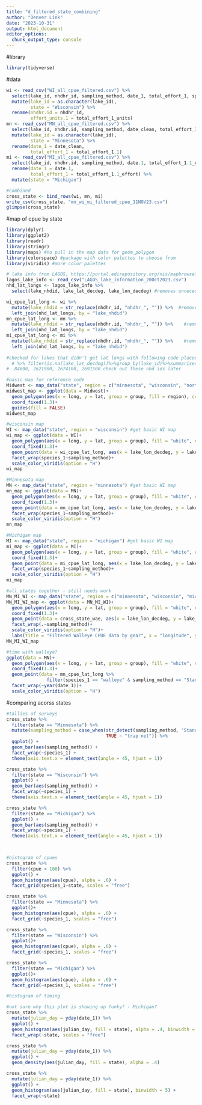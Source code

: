 ```yaml
---
title: "d_filtered_state_combining"
author: "Denver Link"
date: "2023-10-31"
output: html_document
editor_options: 
  chunk_output_type: console
---
```


#library 
```r
library(tidyverse)
```

#data
```r
wi <- read_csv("WI_all_cpue_filtered.csv") %>%
  select(lake_id, nhdhr_id, sampling_method, date_1, total_effort_1, species_1, count, cpue, total_effort_1_units) %>% 
  mutate(lake_id = as.character(lake_id),
         state = "Wisconsin") %>% 
  rename(nhdhr.id = nhdhr_id,
         effort_units.1 = total_effort_1_units)
mn <- read_csv("MN_all_cpue_filtered.csv") %>% 
  select(lake_id, nhdhr.id, sampling_method, date_clean, total_effort_1.1, count, cpue, species_1, effort_units.1)  %>% 
  mutate(lake_id = as.character(lake_id),
         state = "Minnesota") %>% 
  rename(date_1 = date_clean, 
         total_effort_1 = total_effort_1.1)
mi <- read_csv("MI_all_cpue_filtered.csv") %>% 
  select(lake_id, nhdhr.id, sampling_method, date.1, total_effort_1.1_effort, count, cpue, species_1, effort_units.1) %>% 
  rename(date_1 = date.1,
         total_effort_1 = total_effort_1.1_effort) %>% 
  mutate(state = "Michigan")

#combined
cross_state <- bind_rows(wi, mn, mi)
write_csv(cross_state, "mn_wi_mi_filtered_cpue_11NOV23.csv")
glimpse(cross_state)
```


#map of cpue by state
```r
library(dplyr)
library(ggplot2)
library(readr)
library(stringr)
library(maps) #to pull in the map data for geom_polygon
library(colorspace) #package with color palettes to choose from
library(viridis) #more color palettes

# lake info from LAGOS, https://portal.edirepository.org/nis/mapbrowse?packageid=edi.854.1 (want 'lake_information' file)
lagos_lake_info <- read_csv("LAGOS_lake_information_20Oct2023.csv")
nhd_lat_longs <- lagos_lake_info %>%
  select(lake_nhdid, lake_lat_decdeg, lake_lon_decdeg) #removes unnecessary columns

wi_cpue_lat_long <- wi %>%
  mutate(lake_nhdid = str_replace(nhdhr_id, "nhdhr_", "")) %>%  #remove nhdhr_ prefix from id
  left_join(nhd_lat_longs, by = "lake_nhdid")
mn_cpue_lat_long <- mn %>% 
  mutate(lake_nhdid = str_replace(nhdhr.id, "nhdhr_", "")) %>%    #remove nhdhr_ prefix from id
  left_join(nhd_lat_longs, by = "lake_nhdid")
mi_cpue_lat_long <- mi %>% 
  mutate(lake_nhdid = str_replace(nhdhr.id, "nhdhr_", "")) %>%    #remove nhdhr_ prefix from id
  left_join(nhd_lat_longs, by = "lake_nhdid")
  
#checked for lakes that didn't get lat longs with following code placed after the left join above 
  # %>% filter(is.na(lake_lat_decdeg))%>%group_by(lake_id)%>%summarise(total = n())
#  84600, 2621900, 2674100, 2691500 check out these nhd ids later

#basic map for reference code
Midwest <- map_data("state", region = c("minnesota", "wisconsin", "north dakota", "south dakota", "iowa", "illinois", "indiana", "michigan"))
midwest_map <- ggplot(data = Midwest)+
  geom_polygon(aes(x = long, y = lat, group = group, fill = region), color = "white")+
  coord_fixed(1.3)+
  guides(fill = FALSE)
midwest_map

#wisconsin map
WI <- map_data("state", region = "wisconsin") #get basic WI map
wi_map <- ggplot(data = WI)+
  geom_polygon(aes(x = long, y = lat, group = group), fill = "white", color = "black")+
  coord_fixed(1.3)+
  geom_point(data = wi_cpue_lat_long, aes(x = lake_lon_decdeg, y = lake_lat_decdeg, color = cpue ), alpha = .25)+
  facet_wrap(species_1~sampling_method)+
  scale_color_viridis(option = "H")
wi_map

#Minnesota map
MN <- map_data("state", region = "minnesota") #get basic WI map
mn_map <- ggplot(data = MN)+
  geom_polygon(aes(x = long, y = lat, group = group), fill = "white", color = "black")+
  coord_fixed(1.3)+
  geom_point(data = mn_cpue_lat_long, aes(x = lake_lon_decdeg, y = lake_lat_decdeg, color = cpue), alpha = .25)+
  facet_wrap(species_1~sampling_method)+
  scale_color_viridis(option = "H")
mn_map

#Michigan map
MI <- map_data("state", region = "michigan") #get basic WI map
mi_map <- ggplot(data = MI)+
  geom_polygon(aes(x = long, y = lat, group = group), fill = "white", color = "black")+
  coord_fixed(1.3)+
  geom_point(data = mi_cpue_lat_long, aes(x = lake_lon_decdeg, y = lake_lat_decdeg, color = cpue), alpha = .25)+
  facet_wrap(species_1~sampling_method)+
  scale_color_viridis(option = "H")
mi_map

#all states together - still needs work
MN_MI_WI <- map_data("state", region = c("minnesota", "wisconsin", "michigan"))
MN_MI_WI_map <- ggplot(data = MN_MI_WI)+
  geom_polygon(aes(x = long, y = lat, group = group), fill = "white", color = "black")+
  coord_fixed(1.3)+
  geom_point(data = cross_state_wae, aes(x = lake_lon_decdeg, y = lake_lat_decdeg, color = log(cpue)), alpha = .5)+ #can repeat this line for each state if needed
  facet_wrap(.~sampling_method)+
  scale_color_viridis(option = "H")+
  labs(title = "Filtered Walleye CPUE data by gear", x = "longitude", y = "latitude")
MN_MI_WI_map

#time with walleye?
ggplot(data = MN)+
  geom_polygon(aes(x = long, y = lat, group = group), fill = "white", color = "black")+
  coord_fixed(1.3)+
  geom_point(data = mn_cpue_lat_long %>% 
               filter(species_1 == "walleye" & sampling_method == "Standard gill net sets"), aes(x = lake_lon_decdeg, y = lake_lat_decdeg, color = cpue), alpha = .25)+
  facet_wrap(~year(date_1))+
  scale_color_viridis(option = "H")
```


#comparing acorss states
```r
#tallies of surveys
cross_state %>% 
  filter(state == "Minnesota") %>% 
  mutate(sampling_method = case_when(str_detect(sampling_method, "Standard gill") ~ "gill net",
                                     TRUE ~ "trap net")) %>% 
  ggplot() +
  geom_bar(aes(sampling_method)) +
  facet_wrap(~species_1) +
  theme(axis.text.x = element_text(angle = 45, hjust = 1))

cross_state %>% 
  filter(state == "Wisconsin") %>% 
  ggplot() +
  geom_bar(aes(sampling_method)) +
  facet_wrap(~species_1) +
  theme(axis.text.x = element_text(angle = 45, hjust = 1))

cross_state %>% 
  filter(state == "Michigan") %>% 
  ggplot() +
  geom_bar(aes(sampling_method)) +
  facet_wrap(~species_1) +
  theme(axis.text.x = element_text(angle = 45, hjust = 1))
  


#histogram of cpues
cross_state %>% 
  filter(cpue < 100) %>% 
  ggplot() +
  geom_histogram(aes(cpue), alpha = .6) +
  facet_grid(species_1~state, scales = "free")

cross_state %>% 
  filter(state == "Minnesota") %>% 
  ggplot()+
  geom_histogram(aes(cpue), alpha = .6) +
  facet_grid(~species_1, scales = "free")

cross_state %>% 
  filter(state == "Wisconsin") %>% 
  ggplot()+
  geom_histogram(aes(cpue), alpha = .6) +
  facet_grid(~species_1, scales = "free")

cross_state %>% 
  filter(state == "Michigan") %>% 
  ggplot()+
  geom_histogram(aes(cpue), alpha = .6) +
  facet_grid(~species_1, scales = "free")

#histogram of timing

#not sure why this plot is showing up funky? - Michigan?
cross_state %>% 
  mutate(julian_day = yday(date_1)) %>% 
  ggplot() +
  geom_histogram(aes(julian_day, fill = state), alpha = .4, binwidth = 5) +
  facet_wrap(~state, scales = "free")

cross_state %>% 
  mutate(julian_day = yday(date_1)) %>% 
  ggplot() +
  geom_density(aes(julian_day, fill = state), alpha = .4)

cross_state %>% 
  mutate(julian_day = yday(date_1)) %>% 
  ggplot() +
  geom_histogram(aes(julian_day, fill = state), binwidth = 5) +
  facet_wrap(~state)
```
